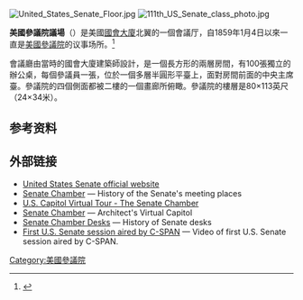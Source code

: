 {{Onesource|time=2021-02-28T10:02:02+00:00}}
[[File:United_States_Senate_Floor.jpg|thumb]]
[[File:111th_US_Senate_class_photo.jpg|thumb]]

'''美國參議院議場'''（{{lang-en|United States Senate chamber}}）是美國[[國會大廈|國會大廈]]北翼的一個會議厅，自1859年1月4日以來一直是[[美國參議院|美國參議院]]的议事场所。<ref name=chamberone>{{cite web|title=The Senate Chamber 1859-2009|url=https://www.senate.gov/pagelayout/history/h_multi_sections_and_teasers/Senate_Chamber.htm|publisher=United States Senate|access-date=18 October 2011|archive-date=2021-01-14|archive-url=https://web.archive.org/web/20210114214725/https://www.senate.gov/pagelayout/history/h_multi_sections_and_teasers/Senate_Chamber.htm|dead-url=no}}</ref>

會議廳由當時的國會大廈建築師{{link-en|托馬斯·烏斯蒂克·沃爾特|Thomas Ustick Walter}}設計，是一個長方形的兩層房間，有100張獨立的辦公桌，每個參議員一張，位於一個多層半圓形平臺上，面對房間前面的中央主席臺。參議院的四個側面都被二樓的一個畫廊所俯瞰。參議院的樓層是80×113英尺（24×34米）。

==参考资料==

{{reflist}}

==外部链接==

{{Commons category|United States Capitol - Senate Chamber|United States Senate Chamber}}
*[https://web.archive.org/web/20021031080017/https://www.senate.gov/ United States Senate official website]
*[https://www.senate.gov/reference/Index/Chamber.htm Senate Chamber] — History of the Senate's meeting places
*[https://www.senate.gov/vtour/3.htm U.S. Capitol Virtual Tour - The Senate Chamber] {{Wayback|url=https://www.senate.gov/vtour/3.htm |date=20170508201422 }}
*[http://www.capitol.gov/html/VGN_2010061474179.html Senate Chamber] {{Wayback|url=http://www.capitol.gov/html/VGN_2010061474179.html |date=20210426133358 }} — Architect's Virtual Capitol
*[https://www.senate.gov/artandhistory/art/special/Desks/default.cfm Senate Chamber Desks] {{Wayback|url=https://www.senate.gov/artandhistory/art/special/Desks/default.cfm |date=20210330150332 }} — History of Senate desks
*[http://www.c-span.org/video/?45919-1/28th-anniversary-tv-cameras-senate First U.S. Senate session aired by C-SPAN] {{Wayback|url=http://www.c-span.org/video/?45919-1%2F28th-anniversary-tv-cameras-senate |date=20210219223422 }} — Video of first U.S. Senate session aired by C-SPAN.

{{美国国会}}

[[Category:美國參議院|Category:美國參議院]]